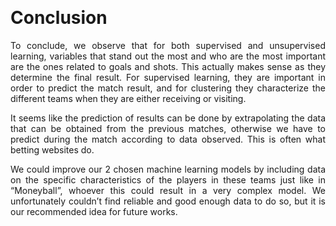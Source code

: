 <style>
body {
text-align: justify}
</style>

<br>

# Conclusion

To conclude, we observe that for both supervised and unsupervised learning, variables that stand out the most and who are the most important are the ones related to goals and shots. This actually makes sense as they determine the final result. For supervised learning, they are important in order to predict the match result, and for clustering they characterize the different teams when they are either receiving or visiting.

It seems like the prediction of results can be done by extrapolating the data that can be obtained from the previous matches, otherwise we have to predict during the match according to data observed. This is often what betting websites do.

We could improve our 2 chosen machine learning models by including data on the specific characteristics of the players in these teams just like in “Moneyball”, whoever this could result in a very complex model. We unfortunately couldn’t find reliable and good enough data to do so, but it is our recommended idea for future works.

